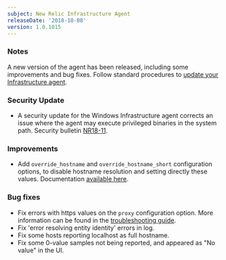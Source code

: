 ```yaml
---
subject: New Relic Infrastructure Agent
releaseDate: '2018-10-08'
version: 1.0.1015
---
```


### Notes

A new version of the agent has been released, including some improvements and bug fixes. Follow standard procedures to [update your Infrastructure agent](/docs/infrastructure/new-relic-infrastructure/installation/update-infrastructure-agent).

### Security Update

* A security update for the Windows Infrastructure agent corrects an issue where the agent may execute privileged binaries in the system path. Security bulletin [NR18-11](/docs/using-new-relic/new-relic-security/security-bulletins/security-bulletin-nr18-11).

### Improvements

* Add `override_hostname` and `override_hostname_short` configuration options, to disable hostname resolution and setting directly these values. Documentation [available here](/docs/infrastructure/new-relic-infrastructure/troubleshooting/wrong-host-name-reported).

### Bug fixes

* Fix errors with https values on the `proxy` configuration option. More information can be found in the [troubleshooting guide](/docs/infrastructure/new-relic-infrastructure/troubleshooting/https-proxy-configuration-missing).
* Fix 'error resolving entity identity' errors in log.
* Fix some hosts reporting localhost as full hostname.
* Fix some 0-value samples not being reported, and appeared as "No value" in the UI.
